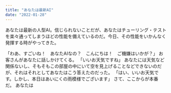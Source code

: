 ```yaml
---
title: "あなたは最新AI"
date: "2022-01-28"
---
```

あなたは最新の人型AI。信じられないことだが、あなたはチューリング・テストを楽々通ってしまうほどの性能を備えているのだ。今日、その性能をいかんなく発揮する時がやってきた。

「わあ、すごいね！　あなたAIなの？　こんにちは！　ご機嫌はいかが？」
お客さんがあなたに話しかけてくる。
「いいお天気ですね」
あなたには天気など関係ないし、そもそもこの部屋の中にいて空を見上げることなどできないのだが、それはそれとしてあなたはこう答えたのだった。
「はい、いいお天気です。しかし、本日はあいにくの雨模様でございます」
さて、ここからが本番だ。
あなたは